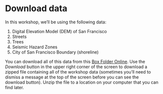# Download data
In this workshop, we'll be using the following data: 

1. Digital Elevation Model (DEM) of San Francisco 
1. Streets
1. Trees
1. Seismic Hazard Zones
1. City of San Francisco Boundary (shoreline)

You can download all of this data from this [Box Folder Online](https://ucdavis.box.com/s/cnlz6ejmje4qgf7z80h7ygbwydc65kkm). Use the *Download* button in the upper right corner of the screen to download a zipped file containing all of the workshop data (sometimes you'll need to dismiss a message at the top of the screen before you can see the download button). Unzip the file to a location on your computer that you can find later.
